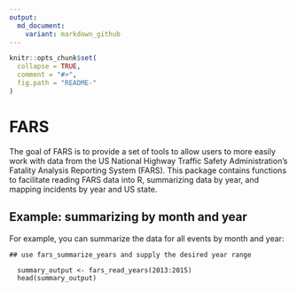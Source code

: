 ```yaml
---
output:
  md_document:
    variant: markdown_github
---
```


<!-- README.md is generated from README.Rmd. Please edit that file -->

```r
knitr::opts_chunk$set(
  collapse = TRUE,
  comment = "#>",
  fig.path = "README-"
)
```

# FARS

The goal of FARS is to provide a set of tools to allow users to more easily work with data from the US National Highway Traffic Safety Administration's Fatality Analysis Reporting System (FARS). This package contains functions to facilitate reading FARS data into R, summarizing data by year, and mapping incidents by year and US state.

## Example: summarizing by month and year

For example, you can summarize the data for all events by month and year:

```summary


## use fars_summarize_years and supply the desired year range

  summary_output <- fars_read_years(2013:2015)
  head(summary_output)

```

